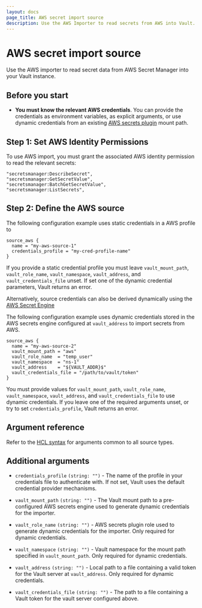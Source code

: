 ```yaml
---
layout: docs
page_title: AWS secret import source
description: Use the AWS Importer to read secrets from AWS into Vault.
---
```


# AWS secret import source

Use the AWS importer to read secret data from AWS Secret Manager into your Vault
instance.
## Before you start
- **You must know the relevant AWS credentials**. You can provide the credentials
  as environment variables, as explicit arguments, or use dynamic credentials
  from an existing [AWS secrets plugin](/vault/docs/secrets/aws) mount path.

## Step 1: Set AWS Identity Permissions
To use AWS import, you must grant the associated AWS identity permission to read
the relevant secrets:

```shell-session
"secretsmanager:DescribeSecret",
"secretsmanager:GetSecretValue",
"secretsmanager:BatchGetSecretValue",
"secretsmanager:ListSecrets",
```
## Step 2: Define the AWS source

<Tabs>
<Tab heading="Static credentials">

The following configuration example uses static credentials in a AWS profile to

```hcl  
source_aws {
  name = "my-aws-source-1"
  credentials_profile = "my-cred-profile-name"
}
```

If you provide a static credential profile you must leave `vault_mount_path`, 
`vault_role_name`, `vault_namespace`, `vault_address`, and
`vault_credentials_file` unset. If set one of the dynamic credential parameters,
Vault returns an error.
</Tab>
<Tab heading="Dynamic credentials">

Alternatively, source credentials can also be derived dynamically using the [AWS Secret Engine](/vault/docs/secrets/aws#sts-session-tokens)

The following configuration example uses dynamic credentials stored in the
AWS secrets engine configured at `vault_address` to import secrets from AWS.

```hcl
source_aws {
  name = "my-aws-source-2"
  vault_mount_path = "aws"
  vault_role_name  = "temp_user"
  vault_namespace  = "ns-1"
  vault_address    = "${VAULT_ADDR}$"
  vault_credentials_file = "/path/to/vault/token"
}
```
You must provide values for `vault_mount_path`, `vault_role_name`,
`vault_namespace`, `vault_address`, and `vault_credentials_file` to use dynamic
credentials. If you leave one of the required arguments unset, or try to set
`credentials_profile`, Vault returns an error.

</Tab>
</Tabs>

## Argument reference

Refer to the [HCL syntax](/vault/docs/import#hcl-syntax-1) for arguments common to all source types.

## Additional arguments

- `credentials_profile` `(string: "")` - The name of the profile in your credentials file to authenticate with.
  If not set, Vault uses the default credential provider mechanisms.

- `vault_mount_path` `(string: "")` - The Vault mount path to a pre-configured AWS
  secrets engine used to generate dynamic credentials for the importer.

- `vault_role_name` `(string: "")` - AWS secrets plugin role used to generate
  dynamic credentials for the importer. Only required for dynamic credentials.

- `vault_namespace` `(string: "")` - Vault namespace for the mount path
  specified in `vault_mount_path`. Only required for dynamic credentials.

- `vault_address` `(string: "")` - Local path to a file containing a
  valid token for the Vault server at `vault_address`. Only required for dynamic
  credentials.

- `vault_credentials_file` `(string: "")` - The path to a file containing a Vault token for the vault server configured above.
